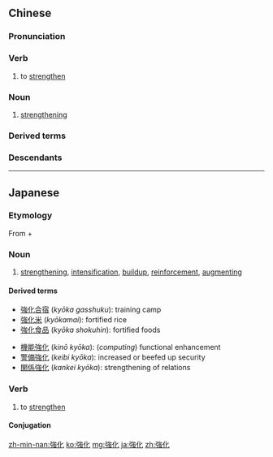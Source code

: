 {{also|强化}}
==Chinese==
{{zh-forms|s=强化}}

===Pronunciation===
{{zh-pron
|m=qiánghuà
|c=koeng4 faa3
|mn=qz,tw,xm:kiông-hòa/zz:kiâng-hòa
|cat=v,n
}}

===Verb===
{{zh-verb}}

# to [[strengthen]]

===Noun===
{{zh-noun}}

# [[strengthening]]

===Derived terms===
{{zh-der|強化食品}}

===Descendants===
{{CJKV||きょうか|강화|cường hoá}}

{{zh-cat|Advanced}}

----

==Japanese==
{{ja-kanjitab|きょう|か|yomi=o}}

===Etymology===
From {{m|ja|強|sc=Jpan|tr=kyō||strengthen}} + {{m|ja|化|sc=Jpan|tr=ka||cause to become}}

===Noun===
{{ja-noun|きょうか}}

# [[strengthen]]ing, [[intensify|intensification]], [[buildup]], [[reinforcement]], [[augment]]ing

====Derived terms====
{{der-top}}
* [[強化合宿]] (''kyōka gasshuku''): training camp
* [[強化米]] (''kyōkamai''): fortified rice
* [[強化食品]] (''kyōka shokuhin''): fortified foods
{{der-mid}}
* [[機能強化]] (''kinō kyōka''): (''computing'') functional enhancement
* [[警備強化]] (''keibi kyōka''): increased or beefed up security
* [[関係強化]] (''kankei kyōka''): strengthening of relations
{{der-bottom}}

===Verb===
{{ja-verb-suru|きょうか}}

# to [[strengthen]]

====Conjugation====
{{ja-suru|きょうか}}

[[zh-min-nan:強化]]
[[ko:強化]]
[[mg:強化]]
[[ja:強化]]
[[zh:強化]]